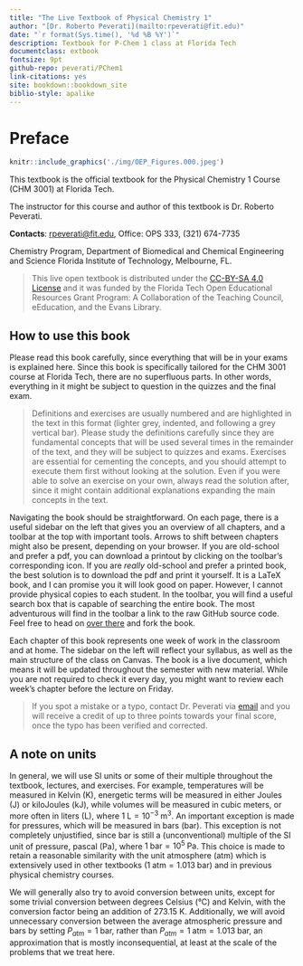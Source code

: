 ```yaml
--- 
title: "The Live Textbook of Physical Chemistry 1"
author: "[Dr. Roberto Peverati](mailto:rpeverati@fit.edu)"
date: "`r format(Sys.time(), '%d %B %Y')`"
description: Textbook for P-Chem 1 class at Florida Tech
documentclass: extbook
fontsize: 9pt
github-repo: peverati/PChem1
link-citations: yes
site: bookdown::bookdown_site
biblio-style: apalike
---
```


\renewcommand{\arraystretch}{1.8}

# Preface {-}

```r
knitr::include_graphics('./img/OEP_Figures.000.jpeg')
```

This textbook is the official textbook for the Physical Chemistry 1 Course (CHM 3001) at Florida Tech.

The instructor for this course and author of this textbook is Dr. Roberto Peverati.

**Contacts**: [rpeverati@fit.edu](mailto:rpeverati@fit.edu), Office: OPS 333, (321) 674-7735

Chemistry Program, Department of Biomedical and Chemical Engineering and Science
Florida Institute of Technology, Melbourne, FL.


> This live open textbook is distributed under the [CC-BY-SA 4.0 License](https://creativecommons.org/licenses/by-sa/4.0/) and it was funded by the Florida Tech Open Educational Resources Grant Program: A Collaboration of the Teaching Council, eEducation, and the Evans Library.


## How to use this book {-}

Please read this book carefully, since everything that will be in your exams is explained here.
Since this book is specifically tailored for the CHM 3001 course at Florida Tech, there are no superfluous parts. In other words, everything in it might be subject to question in the quizzes and the final exam.

> Definitions and exercises are usually numbered and are highlighted in the text in this format (lighter grey, indented, and following a grey vertical bar). Please study the definitions carefully since they are fundamental concepts that will be used several times in the remainder of the text, and they will be subject to quizzes and exams. Exercises are essential for cementing the concepts, and you should attempt to execute them first without looking at the solution. Even if you were able to solve an exercise on your own, always read the solution after, since it might contain additional explanations expanding the main concepts in the text.

Navigating the book should be straightforward. On each page, there is a useful sidebar on the left that gives you an overview of all chapters, and  a toolbar at the top with important tools. Arrows to shift between chapters might also be present, depending on your browser. If you are old-school and prefer a pdf, you can download a printout by clicking on the toolbar's corresponding icon. If you are *really* old-school and prefer a printed book, the best solution is to download the pdf and print it yourself. It is a LaTeX book, and I can promise you it will look good on paper. However, I cannot provide physical copies to each student. In the toolbar, you will find a useful search box that is capable of searching the entire book. The most adventurous will find in the toolbar a link to the raw GitHub source code. Feel free to head on [over there](https://github.com/peverati/PChem1) and fork the book. 

Each chapter of this book represents one week of work in the classroom and at home. The sidebar on the left will reflect your syllabus, as well as the main structure of the class on Canvas. The book is a live document, which means it will be updated throughout the semester with new material. While you are not required to check it every day, you might want to review each week's chapter before the lecture on Friday.

> If you spot a mistake or a typo, contact Dr. Peverati via [email](mailto:rpeverati@fit.edu) and you will receive a credit of up to three points towards your final score, once the typo has been verified and corrected. 

## A note on units {-}
In general, we will use SI units or some of their multiple throughout the textbook, lectures, and exercises. For example, temperatures will be measured in Kelvin (K), energetic terms will be measured in either Joules (J) or kiloJoules (kJ), while volumes will be measured in cubic meters, or more often in liters (L), where $1\;\mathrm{L} = 10^{-3}\;\mathrm{m^3}$. An important exception is made for pressures, which will be measured in bars (bar). This exception is not completely unjustified, since bar is still a (unconventional) multiple of the SI unit of pressure, pascal (Pa), where $1\;\mathrm{bar} = 10^5\;\mathrm{ Pa}$. This choice is made to retain a reasonable similarity with the unit atmosphere (atm) which is extensively used in other textbooks ($1\;\mathrm{ atm} = 1.013\;\mathrm{ bar}$) and in previous physical chemistry courses. 


We will generally also try to avoid conversion between units, except for some trivial conversion between degrees Celsius (°C) and Kelvin, with the conversion factor being an addition of 273.15 K.
Additionally, we will avoid unnecessary conversion between the average atmospheric pressure and bars by setting $P_{atm} = 1\;\mathrm{bar}$, rather than $P_{atm} = 1\;\mathrm{atm} = 1.013\;\mathrm{bar}$, an approximation that is mostly inconsequential, at least at the scale of the problems that we treat here.

